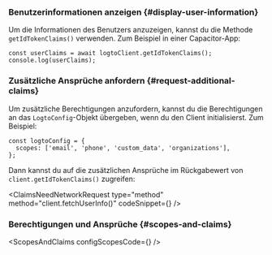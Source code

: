 

### Benutzerinformationen anzeigen \{#display-user-information}

Um die Informationen des Benutzers anzuzeigen, kannst du die Methode `getIdTokenClaims()` verwenden. Zum Beispiel in einer Capacitor-App:

```tsx
const userClaims = await logtoClient.getIdTokenClaims();
console.log(userClaims);
```

### Zusätzliche Ansprüche anfordern \{#request-additional-claims}

<FindUserInfoMissing method="client.getIdTokenClaims()" />

<ScopesAndClaimsIntroduction />

Um zusätzliche Berechtigungen anzufordern, kannst du die Berechtigungen an das `LogtoConfig`-Objekt übergeben, wenn du den Client initialisierst. Zum Beispiel:

```tsx
const logtoConfig = {
  scopes: ['email', 'phone', 'custom_data', 'organizations'],
};
```

Dann kannst du auf die zusätzlichen Ansprüche im Rückgabewert von `client.getIdTokenClaims()` zugreifen:

<ClaimsNeedNetworkRequest
  type="method"
  method="client.fetchUserInfo()"
  codeSnippet={<FetchUserinfoCode />}
/>

### Berechtigungen und Ansprüche \{#scopes-and-claims}

<ScopesAndClaims configScopesCode={<ScopesAndClaimsCode />} />
